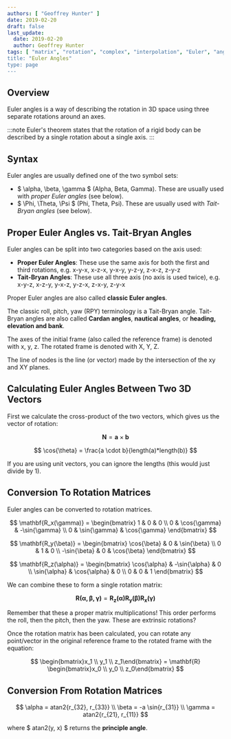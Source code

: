 ```yaml
---
authors: [ "Geoffrey Hunter" ]
date: 2019-02-20
draft: false
last_update:
  date: 2019-02-20
  author: Geoffrey Hunter
tags: [ "matrix", "rotation", "complex", "interpolation", "Euler", "angle", "RPY", "gimbal lock", "attitude", "orientation", "vector", "intrinsic", extrinsic" ]
title: "Euler Angles"
type: page
---
```


## Overview

Euler angles is a way of describing the rotation in 3D space using three separate rotations around an axes.

:::note
Euler's theorem states that the rotation of a rigid body can be described by a single rotation about a single axis.
:::

## Syntax

Euler angles are usually defined one of the two symbol sets:

* $ \alpha, \beta, \gamma $ (Alpha, Beta, Gamma). These are usually used with _proper Euler angles_ (see below).
* $ \Phi, \Theta, \Psi $ (Phi, Theta, Psi). These are usually used with _Tait-Bryan angles_ (see below).


## Proper Euler Angles vs. Tait-Bryan Angles

Euler angles can be split into two categories based on the axis used:

* **Proper Euler Angles**: These use the same axis for both the first and third rotations, e.g. x-y-x, x-z-x, y-x-y, y-z-y, z-x-z, z-y-z
* **Tait-Bryan Angles**: These use all three axis (no axis is used twice), e.g. x-y-z, x-z-y, y-x-z, y-z-x, z-x-y, z-y-x

Proper Euler angles are also called **classic Euler angles**.

The classic roll, pitch, yaw (RPY) terminology is a Tait-Bryan angle. Tait-Bryan angles are also called **Cardan angles**, **nautical angles**, or **heading, elevation and bank**.

The axes of the initial frame (also called the reference frame) is denoted with x, y, z. The rotated frame is denoted with X, Y, Z.

The line of nodes is the line (or vector) made by the intersection of the xy and XY planes.


## Calculating Euler Angles Between Two 3D Vectors

First we calculate the cross-product of the two vectors, which gives us the vector of rotation:

$$ \mathbf{N} = \mathbf{a} \times \mathbf{b} $$

$$ \cos{\theta} = \frac{a \cdot b}{length(a)*length(b)} $$

If you are using unit vectors, you can ignore the lengths (this would just divide by 1).


## Conversion To Rotation Matrices

Euler angles can be converted to rotation matrices.

$$
\mathbf{R_x(\gamma)} = \begin{bmatrix}
    1 &     0 &             0 \\
    0 &     \cos{\gamma} &  -\sin{\gamma} \\
    0 &     \sin{\gamma} &  \cos{\gamma}
\end{bmatrix}
$$


$$
\mathbf{R_y(\beta)} = \begin{bmatrix}
    \cos{\beta} &   0 &     \sin{\beta} \\
    0 &             1 &     0 \\
    -\sin{\beta} &  0 &     \cos{\beta}
\end{bmatrix}
$$

$$
\mathbf{R_z(\alpha)} = \begin{bmatrix}
    \cos{\alpha} &  -\sin{\alpha} &     0 \\
    \sin{\alpha} &  \cos{\alpha} &      0 \\
    0 &             0 &                 1     
\end{bmatrix}
$$

We can combine these to form a single rotation matrix:

$$ \mathbf{R(\alpha, \beta, \gamma)} = \mathbf{R_z(\alpha)} \mathbf{R_y(\beta)} \mathbf{R_x(\gamma)} $$

Remember that these a proper matrix multiplications! This order performs the roll, then the pitch, then the yaw. These are extrinsic rotations?

Once the rotation matrix has been calculated, you can rotate any point/vector in the original reference frame to the rotated frame with the equation:

$$
\begin{bmatrix}x_1 \\ y_1 \\ z_1\end{bmatrix} =
\mathbf{R} \begin{bmatrix}x_0 \\ y_0 \\ z_0\end{bmatrix} 
$$


## Conversion From Rotation Matrices

$$
\alpha = atan2{r_{32}, r_{33}} \\
\beta = -a \sin{r_{31}} \\
\gamma = atan2{r_{21}, r_{11}}
 $$

 where $ atan2(y, x) $ returns the **principle angle**.

 